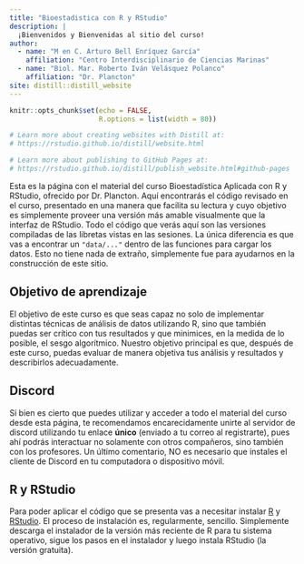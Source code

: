 ```yaml
---
title: "Bioestadistica con R y RStudio"
description: |
  ¡Bienvenidos y Bienvenidas al sitio del curso!
author:
  - name: "M en C. Arturo Bell Enríquez García"
    affiliation: "Centro Interdisciplinario de Ciencias Marinas"
  - name: "Biol. Mar. Roberto Iván Velásquez Polanco"
    affiliation: "Dr. Plancton"
site: distill::distill_website
---
```


```r
knitr::opts_chunk$set(echo = FALSE,
                      R.options = list(width = 80))

# Learn more about creating websites with Distill at:
# https://rstudio.github.io/distill/website.html

# Learn more about publishing to GitHub Pages at:
# https://rstudio.github.io/distill/publish_website.html#github-pages

```

Esta es la página con el material del curso Bioestadística Aplicada con R y RStudio, ofrecido por Dr. Plancton. Aquí encontrarás el código revisado en el curso, presentado en una manera que facilita su lectura y cuyo objetivo es simplemente proveer una versión más amable visualmente que la interfaz de RStudio. Todo el código que verás aquí son las versiones compiladas de las libretas vistas en las sesiones. La única diferencia es que vas a encontrar un `"data/..."` dentro de las funciones para cargar los datos. Esto no tiene nada de extraño, simplemente fue para ayudarnos en la construcción de este sitio.

## Objetivo de aprendizaje

El objetivo de este curso es que seas capaz no solo de implementar distintas técnicas de análisis de datos utilizando R, sino que también puedas ser crítico con tus resultados y que minimices, en la medida de lo posible, el sesgo algorítmico. Nuestro objetivo principal es que, después de este curso, puedas evaluar de manera objetiva tus análisis y resultados y describirlos adecuadamente.

## Discord

Si bien es cierto que puedes utilizar y acceder a todo el material del curso desde esta página, te recomendamos encarecidamente unirte al servidor de discord utilizando tu enlace **único** (enviado a tu correo al registrarte), pues ahí podrás interactuar no solamente con otros compañeros, sino también con los profesores. Un último comentario, NO es necesario que instales el cliente de Discord en tu computadora o dispositivo móvil.

## R y RStudio

Para poder aplicar el código que se presenta vas a necesitar instalar [R](https://www.r-project.org/) y [RStudio](https://www.rstudio.com/). El proceso de instalación es, regularmente, sencillo. Simplemente descarga el instalador de la versión más reciente de R para tu sistema operativo, sigue los pasos en el instalador y luego instala RStudio (la versión gratuita).


